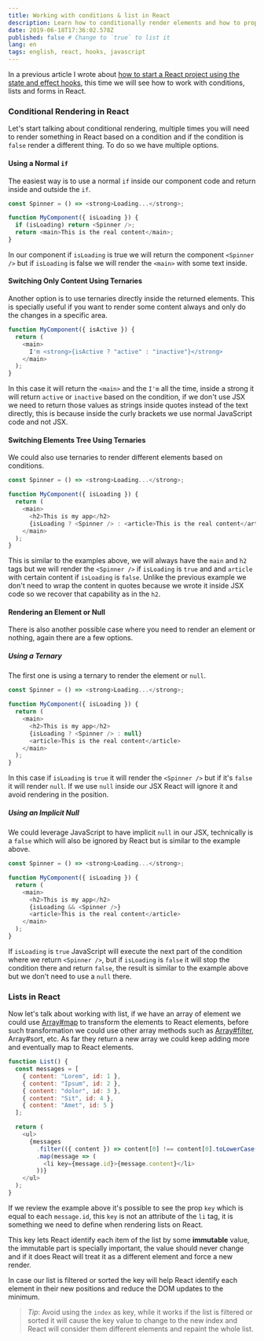 ```yaml
---
title: Working with conditions & list in React
description: Learn how to conditionally render elements and how to properly work with lists in React.
date: 2019-06-18T17:36:02.578Z
published: false # Change to `true` to list it
lang: en
tags: english, react, hooks, javascript
---
```


In a previous article I wrote about [how to start a React project using the state and effect hooks](/articles/react-state-effects), this time we will see how to work with conditions, lists and forms in React.

### Conditional Rendering in React

Let's start talking about conditional rendering, multiple times you will need to render something in React based on a condition and if the condition is `false` render a different thing. To do so we have multiple options.

#### Using a Normal `if`

The easiest way is to use a normal `if` inside our component code and return inside and outside the `if`.

```js
const Spinner = () => <strong>Loading...</strong>;

function MyComponent({ isLoading }) {
  if (isLoading) return <Spinner />;
  return <main>This is the real content</main>;
}
```

In our component if `isLoading` is true we will return the component `<Spinner />` but if `isLoading` is false we will render the `<main>` with some text inside.

#### Switching Only Content Using Ternaries

Another option is to use ternaries directly inside the returned elements. This is specially useful if you want to render some content always and only do the changes in a specific area.

```js
function MyComponent({ isActive }) {
  return (
    <main>
      I'm <strong>{isActive ? "active" : "inactive"}</strong>
    </main>
  );
}
```

In this case it will return the `<main>` and the `I'm` all the time, inside a strong it will return `active` or `inactive` based on the condition, if we don't use JSX we need to return those values as strings inside quotes instead of the text directly, this is because inside the curly brackets we use normal JavaScript code and not JSX.

#### Switching Elements Tree Using Ternaries

We could also use ternaries to render different elements based on conditions.

```js
const Spinner = () => <strong>Loading...</strong>;

function MyComponent({ isLoading }) {
  return (
    <main>
      <h2>This is my app</h2>
      {isLoading ? <Spinner /> : <article>This is the real content</article>}
    </main>
  );
}
```

This is similar to the examples above, we will always have the `main` and `h2` tags but we will render the `<Spinner />` if `isLoading` is `true` and and `article` with certain content if `isLoading` is `false`. Unlike the previous example we don't need to wrap the content in quotes because we wrote it inside JSX code so we recover that capability as in the `h2`.

#### Rendering an Element or Null

There is also another possible case where you need to render an element or nothing, again there are a few options.

##### Using a Ternary

The first one is using a ternary to render the element or `null`.

```js
const Spinner = () => <strong>Loading...</strong>;

function MyComponent({ isLoading }) {
  return (
    <main>
      <h2>This is my app</h2>
      {isLoading ? <Spinner /> : null}
      <article>This is the real content</article>
    </main>
  );
}
```

In this case if `isLoading` is `true` it will render the `<Spinner />` but if it's `false` it will render `null`. If we use `null` inside our JSX React will ignore it and avoid rendering in the position.

##### Using an Implicit Null

We could leverage JavaScript to have implicit `null` in our JSX, technically is a `false` which will also be ignored by React but is similar to the example above.

```js
const Spinner = () => <strong>Loading...</strong>;

function MyComponent({ isLoading }) {
  return (
    <main>
      <h2>This is my app</h2>
      {isLoading && <Spinner />}
      <article>This is the real content</article>
    </main>
  );
}
```

If `isLoading` is `true` JavaScript will execute the next part of the condition where we return `<Spinner />`, but if `isLoading` is `false` it will stop the condition there and return `false`, the result is similar to the example above but we don't need to use a `null` there.

### Lists in React

Now let's talk about working with list, if we have an array of element we could use [Array#map](/articles/js-basics/array-prototype-map) to transform the elements to React elements, before such transformation we could use other array methods such as [Array#filter](/articles/js-basics/array-prototype-filter), Array#sort, etc. As far they return a new array we could keep adding more and eventually map to React elements.

```js
function List() {
  const messages = [
    { content: "Lorem", id: 1 },
    { content: "Ipsum", id: 2 },
    { content: "dolor", id: 3 },
    { content: "Sit", id: 4 },
    { content: "Amet", id: 5 }
  ];

  return (
    <ul>
      {messages
        .filter(({ content }) => content[0] !== content[0].toLowerCase())
        .map(message => (
          <li key={message.id}>{message.content}</li>
        ))}
    </ul>
  );
}
```

If we review the example above it's possible to see the prop `key` which is equal to each `message.id`, this `key` is not an attribute of the `li` tag, it is something we need to define when rendering lists on React.

This key lets React identify each item of the list by some **immutable** value, the immutable part is specially important, the value should never change and if it does React will treat it as a different element and force a new render.

In case our list is filtered or sorted the key will help React identify each element in their new positions and reduce the DOM updates to the minimum.

> _Tip_: Avoid using the `index` as key, while it works if the list is filtered or sorted it will cause the key value to change to the new index and React will consider them different elements and repaint the whole list.
